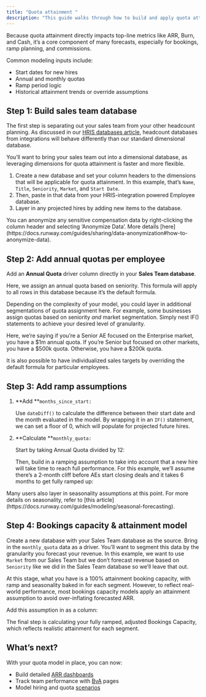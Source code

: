 ```yaml
---
title: "Quota attainment "
description: "This guide walks through how to build and apply quota attainment models in Runway. "
---
```


Because quota attainment directly impacts top-line metrics like ARR, Burn, and Cash, it’s a core component of many forecasts, especially for bookings, ramp planning, and commissions.

Common modeling inputs include:

- Start dates for new hires
- Annual and monthly quotas
- Ramp period logic
- Historical attainment trends or override assumptions

## Step 1: Build sales team database

The first step is separating out your sales team from your other headcount planning. As discussed in our [HRIS databases article](https://docs.runway.com/concepts/databases/hris-databases), headcount databases from integrations will behave differently than our standard dimensional database.

You’ll want to bring your sales team out into a dimensional database, as leveraging dimensions for quota attainment is faster and more flexible.

1. Create a new database and set your column headers to the dimensions that will be applicable for quota attainment. In this example, that’s `Name`, `Title`, `Seniority`, `Market`, and `Start Date`.
2. Then, paste in that data from your HRIS-integration powered Employee database.
3. Layer in any projected hires by adding new items to the database.

<Info>
  You can anonymize any sensitive compensation data by right-clicking the column header and selecting ‘Anonymize Data’. More details [here](https://docs.runway.com/guides/sharing/data-anonymization#how-to-anonymize-data).
</Info>

## Step 2: Add annual quotas per employee

Add an **Annual Quota** driver column directly in your **Sales Team database**.

Here, we assign an annual quota based on seniority. This formula will apply to all rows in this database because it’s the default formula.

Depending on the complexity of your model, you could layer in additional segmentations of quota assignment here. For example, some businesses assign quotas based on seniority _and_ market segmentation. Simply nest IF() statements to achieve your desired level of granularity.

Here, we’re saying if you’re a Senior AE focused on the Enterprise market, you have a \$1m annual quota. If you’re Senior but focused on other markets, you have a \$500k quota. Otherwise, you have a \$200k quota.

It is also possible to have individualized sales targets by overriding the default formula for particular employees.

## Step 3: Add ramp assumptions

1. **Add **`months_since_start:`

   Use `dateDiff()` to calculate the difference between their start date and the month evaluated in the model. By wrapping it in an `IF()` statement, we can set a floor of 0, which will populate for projected future hires.
2. **Calculate **`monthly_quota:`

   Start by taking Annual Quota divided by 12:

   Then, build in a ramping assumption to take into account that a new hire will take time to reach full performance. For this example, we’ll assume there’s a 2-month cliff before AEs start closing deals and it takes 6 months to get fully ramped up:

<Info>
  Many users also layer in seasonality assumptions at this point. For more details on seasonality, refer to [this article](https://docs.runway.com/guides/modeling/seasonal-forecasting).
</Info>

## Step 4: Bookings capacity & attainment model

Create a new database with your Sales Team database as the source. Bring in the `monthly_quota` data as a driver. You’ll want to segment this data by the granularity you forecast your revenue. In this example, we want to use `Market` from our Sales Team but we don’t forecast revenue based on `Seniority` like we did in the Sales Team database so we’ll leave that out.

At this stage, what you have is a 100% attainment booking capacity, with ramp and seasonality baked in for each segment. However, to reflect real-world performance, most bookings capacity models apply an attainment assumption to avoid over-inflating forecasted ARR.

Add this assumption in as a column:

The final step is calculating your fully ramped, adjusted Bookings Capacity, which reflects realistic attainment for each segment.

## What’s next?

With your quota model in place, you can now:

- Build detailed [ARR dashboards](https://docs.runway.com/concepts/pages/pages-basics)
- Track team performance with [BvA](https://docs.runway.com/guides/modeling/bva) pages
- Model hiring and quota [scenarios](https://docs.runway.com/concepts/scenarios)